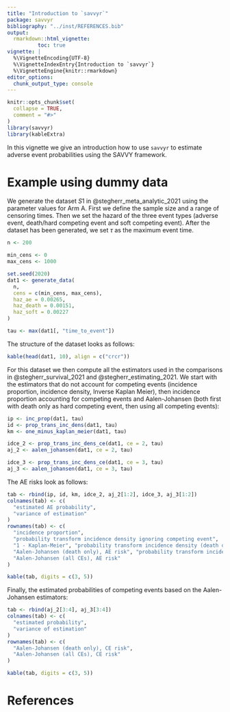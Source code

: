 ---
title: "Introduction to `savvyr`"
package: savvyr
bibliography: "../inst/REFERENCES.bib"
output:
  rmarkdown::html_vignette:
          toc: true
vignette: |
  %\VignetteEncoding{UTF-8}
  %\VignetteIndexEntry{Introduction to `savvyr`}
  %\VignetteEngine{knitr::rmarkdown}
editor_options:
  chunk_output_type: console
---

```{r, include = FALSE}
knitr::opts_chunk$set(
  collapse = TRUE,
  comment = "#>"
)
library(savvyr)
library(kableExtra)
```

In this vignette we give an introduction how to use `savvyr` to estimate adverse event probabilities using the SAVVY framework.

# Example using dummy data

We generate the dataset $S1$ in @stegherr_meta_analytic_2021 using the parameter
values for Arm A.
First we define the sample size and a range of censoring times.
Then we set the hazard
of the three event types (adverse event, death/hard competing event and soft
competing event). After the dataset has been generated, we set $\tau$ as the
maximum event time.

```{r, include=TRUE, echo=TRUE}
n <- 200

min_cens <- 0
max_cens <- 1000

set.seed(2020)
dat1 <- generate_data(
  n,
  cens = c(min_cens, max_cens),
  haz_ae = 0.00265,
  haz_death = 0.00151,
  haz_soft = 0.00227
)

tau <- max(dat1[, "time_to_event"])
```

The structure of the dataset looks as follows:

```{r, include=TRUE, echo=TRUE}
kable(head(dat1, 10), align = c("crcr"))
```

For this dataset we then compute all the estimators used in the comparisons
in @stegherr_survival_2021 and @stegherr_estimating_2021.
We start with the estimators that do not account for competing events (incidence
proportion, incidence density, Inverse Kaplan Meier), then incidence proportion
accounting for competing events and Aalen-Johansen (both first with death only
as hard competing event, then using all competing events):

```{r, include=TRUE, echo=TRUE}
ip <- inc_prop(dat1, tau)
id <- prop_trans_inc_dens(dat1, tau)
km <- one_minus_kaplan_meier(dat1, tau)

idce_2 <- prop_trans_inc_dens_ce(dat1, ce = 2, tau)
aj_2 <- aalen_johansen(dat1, ce = 2, tau)

idce_3 <- prop_trans_inc_dens_ce(dat1, ce = 3, tau)
aj_3 <- aalen_johansen(dat1, ce = 3, tau)
```

The AE risks look as follows:

```{r, include=TRUE, echo=TRUE}
tab <- rbind(ip, id, km, idce_2, aj_2[1:2], idce_3, aj_3[1:2])
colnames(tab) <- c(
  "estimated AE probability",
  "variance of estimation"
)
rownames(tab) <- c(
  "incidence proportion",
  "probability transform incidence density ignoring competing event",
  "1 - Kaplan-Meier", "probability transform incidence density (death only)",
  "Aalen-Johansen (death only), AE risk", "probability transform incidence density (all CEs)",
  "Aalen-Johansen (all CEs), AE risk"
)

kable(tab, digits = c(3, 5))
```

Finally, the estimated probabilities of competing events based on the
Aalen-Johansen estimators:

```{r, include=TRUE, echo=TRUE}
tab <- rbind(aj_2[3:4], aj_3[3:4])
colnames(tab) <- c(
  "estimated probability",
  "variance of estimation"
)
rownames(tab) <- c(
  "Aalen-Johansen (death only), CE risk",
  "Aalen-Johansen (all CEs), CE risk"
)

kable(tab, digits = c(3, 5))
```

# References

